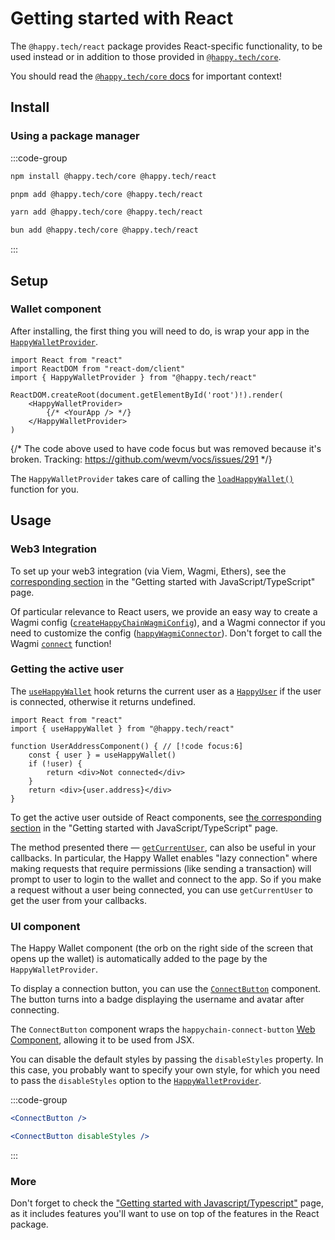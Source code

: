 # Getting started with React

The `@happy.tech/react` package provides React-specific functionality, to be used instead or in
addition to those provided in [`@happy.tech/core`][js-getting-started].

You should read the [`@happy.tech/core` docs][js-getting-started] for important context!

[js-getting-started]: /sdk/js

## Install 

### Using a package manager

:::code-group

```bash [npm]
npm install @happy.tech/core @happy.tech/react
```

```bash [pnpm]
pnpm add @happy.tech/core @happy.tech/react
```

```bash [yarn]
yarn add @happy.tech/core @happy.tech/react
```

```bash [bun]
bun add @happy.tech/core @happy.tech/react
```

:::

## Setup

### Wallet component

After installing, the first thing you will need to do, is wrap your app in the [`HappyWalletProvider`].

[`HappyWalletProvider`]: /sdk/react/api/functions/HappyWalletProvider

```tsx twoslash
import React from "react"
import ReactDOM from "react-dom/client"
import { HappyWalletProvider } from "@happy.tech/react"

ReactDOM.createRoot(document.getElementById('root')!).render(
    <HappyWalletProvider>
        {/* <YourApp /> */}
    </HappyWalletProvider>
)
```

{/*
The code above used to have code focus but was removed because it's broken.
Tracking: https://github.com/wevm/vocs/issues/291
*/}

The `HappyWalletProvider` takes care of calling the [`loadHappyWallet()`] function for you.

[`loadHappyWallet()`]: /sdk/js/api/functions/loadHappyWallet

## Usage

### Web3 Integration

To set up your web3 integration (via Viem, Wagmi, Ethers), see the [corresponding
section][js-web3-integration] in the "Getting started with JavaScript/TypeScript" page.

Of particular relevance to React users, we provide an easy way to create a Wagmi config
([`createHappyChainWagmiConfig`]), and a Wagmi connector if you need to customize the config
([`happyWagmiConnector`]). Don't forget to call the Wagmi [`connect`] function!

[js-web3-integration]: /sdk/js#web3-integration
[`createHappyChainWagmiConfig`]: /sdk/js/api/functions/createHappyChainWagmiConfig
[`happyWagmiConnector`]: /sdk/js/api/functions/happyWagmiConnector
[`connect`]: https://wagmi.sh/core/api/actions/connect

### Getting the active user

The [`useHappyWallet`] hook returns the current user as a [`HappyUser`]
if the user is connected, otherwise it returns undefined.

[`useHappyWallet`]: /sdk/react/api/functions/useHappyWallet
[`HappyUser`]: /sdk/js/api/type-aliases/HappyUser

```tsx twoslash
import React from "react"
import { useHappyWallet } from "@happy.tech/react"

function UserAddressComponent() { // [!code focus:6]
    const { user } = useHappyWallet()
    if (!user) {
        return <div>Not connected</div>
    }
    return <div>{user.address}</div>
}
```

To get the active user outside of React components, see [the corresponding section][js-active-user]
in the "Getting started with JavaScript/TypeScript" page.

[js-active-user]: /sdk/js#getting-the-active-user

The method presented there — [`getCurrentUser`], can also be useful in your callbacks. In particular, the Happy Wallet
enables "lazy connection" where making requests that require permissions (like sending a transaction) will prompt to
user to login to the wallet and connect to the app. So if you make a request without a user being connected, you can use
`getCurrentUser` to get the user from your callbacks.

[`getCurrentUser`]: /sdk/js/api/functions/getCurrentUser

### UI component

The Happy Wallet component (the orb on the right side of the screen that opens up the wallet)
is automatically added to the page by the `HappyWalletProvider`.

To display a connection button, you can use the [`ConnectButton`] component.
The button turns into a badge displaying the username and avatar after connecting.

[`ConnectButton`]: /sdk/react/api/functions/ConnectButton

The `ConnectButton` component wraps the `happychain-connect-button` [Web Component](https://developer.mozilla.org/en-US/docs/Web/API/Web_components), allowing it to be
used from JSX.

You can disable the default styles by passing the `disableStyles` property. In this case, you
probably want to specify your own style, for which you need to pass the `disableStyles` option
to the [`HappyWalletProvider`].

[`HappyWalletProvider`]: /sdk/react/api/functions/HappyWalletProvider

:::code-group

```jsx [Default Style] twoslash
<ConnectButton />
```

```jsx [Custom Style] twolash
<ConnectButton disableStyles />
```

:::

### More

Don't forget to check the ["Getting started with Javascript/Typescript"][js-getting-started] page,
as it includes features you'll want to use on top of the features in the React package.
